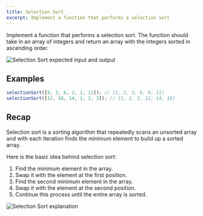 ```yaml
---
title: Selection Sort
excerpt: Implement a function that performs a selection sort
---
```


Implement a function that performs a selection sort. The function should take in an array of integers and return an array with the integers sorted in ascending order.

![Selection Sort expected input and output](/img/questions/selection-sort/selection-sort-input-output.png)

## Examples

```js
selectionSort([9, 3, 6, 2, 1, 11]); // [1, 2, 3, 6, 9, 11]
selectionSort([12, 16, 14, 1, 2, 3]); // [1, 2, 3, 12, 14, 16]
```

## Recap

Selection sort is a sorting algorithm that repeatedly scans an unsorted array and with each iteration finds the minimum element to build up a sorted array.

Here is the basic idea behind selection sort:

1. Find the minimum element in the array.
1. Swap it with the element at the first position.
1. Find the second minimum element in the array.
1. Swap it with the element at the second position.
1. Continue this process until the entire array is sorted.

![Selection Sort explanation](/img/questions/selection-sort/selection-sort-explanation.png)
